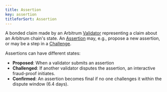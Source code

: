 ```yaml
---
title: Assertion
key: assertion
titleforSort: Assertion
---
```


A bonded claim made by an Arbitrum [Validator](/intro/glossary#validator) representing a claim about an Arbitrum chain's state. An [Assertion](/intro/glossary#assertion) may, e.g., propose a new assertion, or may be a step in a [Challenge](/intro/glossary#challenge).

Assertions can have different states:

- **Proposed**: When a validator submits an assertion
- **Challenged**: If another validator disputes the assertion, an interactive fraud-proof initiates.
- **Confirmed**: An assertion becomes final if no one challenges it within the dispute window (6.4 days).
